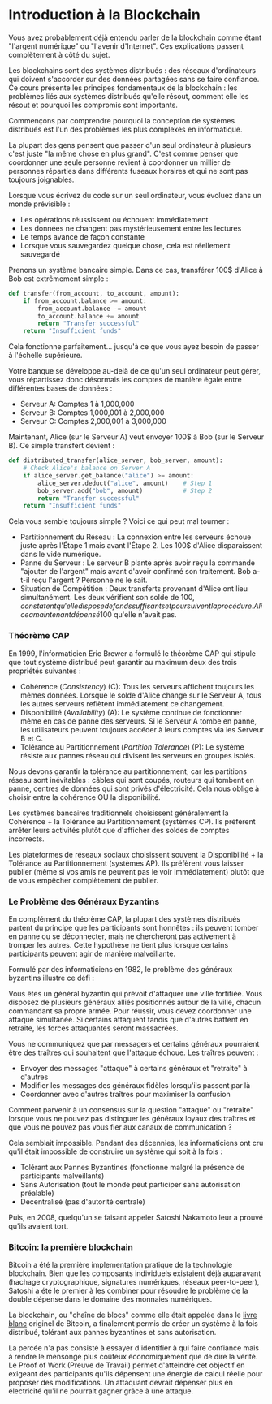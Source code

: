 
# Introduction à la Blockchain

Vous avez probablement déjà entendu parler de la blockchain comme étant "l'argent numérique" ou "l'avenir d'Internet". Ces explications passent complètement à côté du sujet.

Les blockchains sont des systèmes distribués : des réseaux d'ordinateurs qui doivent s'accorder sur des données partagées sans se faire confiance. Ce cours présente les principes fondamentaux de la blockchain : les problèmes liés aux systèmes distribués qu'elle résout, comment elle les résout et pourquoi les compromis sont importants.

Commençons par comprendre pourquoi la conception de systèmes distribués est l'un des problèmes les plus complexes en informatique.

<ArticleSection name="Systèmes Distribués" id="distributed-systems" level="h2" />

La plupart des gens pensent que passer d'un seul ordinateur à plusieurs c'est juste "la même chose en plus grand". C'est comme penser que coordonner une seule personne revient à coordonner un millier de personnes réparties dans différents fuseaux horaires et qui ne sont pas toujours joignables.

Lorsque vous écrivez du code sur un seul ordinateur, vous évoluez dans un monde prévisible :
- Les opérations réussissent ou échouent immédiatement
- Les données ne changent pas mystérieusement entre les lectures
- Le temps avance de façon constante
- Lorsque vous sauvegardez quelque chose, cela est réellement sauvegardé

Prenons un système bancaire simple. Dans ce cas, transférer 100$ d'Alice à Bob est extrêmement simple :

```python
def transfer(from_account, to_account, amount):
    if from_account.balance >= amount:
        from_account.balance -= amount
        to_account.balance += amount
        return "Transfer successful"
    return "Insufficient funds"
```

Cela fonctionne parfaitement... jusqu'à ce que vous ayez besoin de passer à l'échelle supérieure.

Votre banque se développe au-delà de ce qu'un seul ordinateur peut gérer, vous répartissez donc désormais les comptes de manière égale entre différentes bases de données :
- Serveur A: Comptes 1 à 1,000,000
- Serveur B: Comptes 1,000,001 à 2,000,000
- Serveur C: Comptes 2,000,001 à 3,000,000

Maintenant, Alice (sur le Serveur A) veut envoyer 100$ à Bob (sur le Serveur B). Ce simple transfert devient :

```python
def distributed_transfer(alice_server, bob_server, amount):
    # Check Alice's balance on Server A
    if alice_server.get_balance("alice") >= amount:
        alice_server.deduct("alice", amount)    # Step 1
        bob_server.add("bob", amount)           # Step 2
        return "Transfer successful"
    return "Insufficient funds"
```
Cela vous semble toujours simple ? Voici ce qui peut mal tourner :
- Partitionnement du Réseau : La connexion entre les serveurs échoue juste après l'Étape 1 mais avant l'Étape 2. Les 100$ d'Alice disparaissent dans le vide numérique.
- Panne du Serveur : Le serveur B plante après avoir reçu la commande "ajouter de l'argent" mais avant d'avoir confirmé son traitement. Bob a-t-il reçu l'argent ? Personne ne le sait.
- Situation de Compétition : Deux transferts provenant d'Alice ont lieu simultanément. Les deux vérifient son solde de 100$, constatent qu'elle dispose de fonds suffisants et poursuivent la procédure. Alice a maintenant dépensé 100$ qu'elle n'avait pas.

### Théorème CAP

En 1999, l'informaticien Eric Brewer a formulé le théorème CAP qui stipule que tout système distribué peut garantir au maximum deux des trois propriétés suivantes :
- Cohérence (*Consistency*) (C): Tous les serveurs affichent toujours les mêmes données. Lorsque le solde d'Alice change sur le Serveur A, tous les autres serveurs reflètent immédiatement ce changement.
- Disponibilité (*Availability*) (A): Le système continue de fonctionner même en cas de panne des serveurs. Si le Serveur A tombe en panne, les utilisateurs peuvent toujours accéder à leurs comptes via les Serveur B et C.
- Tolérance au Partitionnement (*Partition Tolerance*) (P): Le système résiste aux pannes réseau qui divisent les serveurs en groupes isolés.

Nous devons garantir la tolérance au partitionnement, car les partitions réseau sont inévitables : câbles qui sont coupés, routeurs qui tombent en panne, centres de données qui sont privés d'électricité. Cela nous oblige à choisir entre la cohérence OU la disponibilité.

Les systèmes bancaires traditionnels choisissent généralement la Cohérence + la Tolérance au Partitionnement (systèmes CP). Ils préfèrent arrêter leurs activités plutôt que d'afficher des soldes de comptes incorrects.

Les plateformes de réseaux sociaux choisissent souvent la Disponibilité + la Tolérance au Partitionnement (systèmes AP). Ils préfèrent vous laisser publier (même si vos amis ne peuvent pas le voir immédiatement) plutôt que de vous empêcher complètement de publier.

### Le Problème des Généraux Byzantins

En complément du théorème CAP, la plupart des systèmes distribués partent du principe que les participants sont honnêtes : ils peuvent tomber en panne ou se déconnecter, mais ne chercheront pas activement à tromper les autres. Cette hypothèse ne tient plus lorsque certains participants peuvent agir de manière malveillante.

Formulé par des informaticiens en 1982, le problème des généraux byzantins illustre ce défi :

Vous êtes un général byzantin qui prévoit d'attaquer une ville fortifiée. Vous disposez de plusieurs généraux alliés positionnés autour de la ville, chacun commandant sa propre armée. Pour réussir, vous devez coordonner une attaque simultanée. Si certains attaquent tandis que d'autres battent en retraite, les forces attaquantes seront massacrées.

Vous ne communiquez que par messagers et certains généraux pourraient être des traîtres qui souhaitent que l'attaque échoue. Les traîtres peuvent :
- Envoyer des messages "attaque" à certains généraux et "retraite" à d'autres
- Modifier les messages des généraux fidèles lorsqu'ils passent par là
- Coordonner avec d'autres traîtres pour maximiser la confusion

Comment parvenir à un consensus sur la question "attaque" ou "retraite" lorsque vous ne pouvez pas distinguer les généraux loyaux des traîtres et que vous ne pouvez pas vous fier aux canaux de communication ?

Cela semblait impossible. Pendant des décennies, les informaticiens ont cru qu'il était impossible de construire un système qui soit à la fois :
- Tolérant aux Pannes Byzantines (fonctionne malgré la présence de participants malveillants)
- Sans Autorisation (tout le monde peut participer sans autorisation préalable)
- Decentralisé (pas d'autorité centrale)

Puis, en 2008, quelqu'un se faisant appeler Satoshi Nakamoto leur a prouvé qu'ils avaient tort.

### Bitcoin: la première blockchain

Bitcoin a été la première implementation pratique de la technologie blockchain. Bien que les composants individuels existaient déjà auparavant (hachage cryptographique, signatures numériques, réseaux peer-to-peer), Satoshi a été le premier à les combiner pour résoudre le problème de la double dépense dans le domaine des monnaies numériques.

La blockchain, ou "chaîne de blocs" comme elle était appelée dans le [livre blanc](https://bitcoin.org/bitcoin.pdf) originel de Bitcoin, a finalement permis de créer un système à la fois distribué, tolérant aux pannes byzantines et sans autorisation.


La percée n'a pas consisté à essayer d'identifier à qui faire confiance mais à rendre le mensonge plus coûteux économiquement que de dire la vérité. Le Proof of Work (Preuve de Travail) permet d'atteindre cet objectif en exigeant des participants qu'ils dépensent une énergie de calcul réelle pour proposer des modifications. Un attaquant devrait dépenser plus en électricité qu'il ne pourrait gagner grâce à une attaque.
